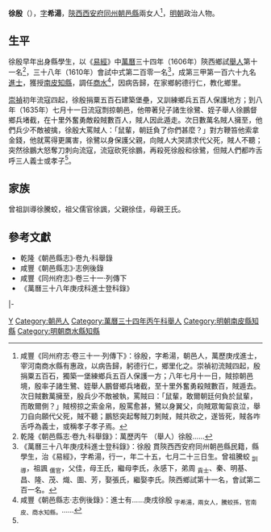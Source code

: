 '''徐殷'''（{{bd|1586年|9月5日|1635年}}），[[表字|字]]'''希湯'''，[[陝西等處承宣布政使司|陝西]][[西安府|西安府]][[同州|同州]][[朝邑縣|朝邑縣]]兩女人<ref name=djs>咸豐《同州府志·卷三十一·列傳下》：徐殷，字希湯，朝邑人，萬歷庚戌進士，宰河南商水縣有惠政，以病告歸，躬德行仁，鄉里化之。崇禎初流賊四起，殷捐粟五百石，獨築一堡練鄉兵五百人保護一方；八年七月十一日，賊掠朝邑境，殷率子諸生鷺、姪舉人鵬督鄉兵堵截，至十里外奮勇殺賊數百，賊遁去。次日賊數萬擁至，殷兵少不敵被執，罵賊曰：「鼠輩，敢爾朝廷何負於鼠輩，而敢爾側？」賊榜掠之索金帛，殷罵愈甚，鷺以身翼父，向賊眾匍匐哀泣，舉刀自向願代父死，賊不聽；鵬怒突起奪賊刀刺賊，賊共砍之，遂皆死，賊各咋舌呼為義士，或稱孝子孝子焉。</ref>，[[明朝|明朝]]政治人物。

==生平==
徐殷早年出身縣學生，以《[[易經|易經]]》中[[萬曆|萬曆]]三十四年（1606年）陝西鄉試[[舉人|舉人]]第十一名<ref>乾隆《朝邑縣志·卷九·科舉錄》：萬歷丙午 （舉人）徐殷……</ref>，三十八年（1610年）會試中式第二百零一名<ref>《萬曆三十八年庚戌科進士登科錄》：徐殷 貫陝西西安府同州朝邑縣民籍，縣學生，治《易經》，字希湯，行一，年二十五，七月二十三日生。曾祖騰蛟 <sub>訓導</sub>，祖諷 <sub>儒官</sub>，父佳，母王氏，繼母李氏，永感下，弟周 <sub>貢士</sub>、秦、明基、昌、隆、茂、熾、圖、芳，娶張氏，繼娶李氏。陝西鄉試第十一名，會試第二百一名。</ref>，成第三甲第一百六十九名[[進士|進士]]，獲授[[南皮縣|南皮]][[知縣|知縣]]，調任[[商水縣|商水]]<ref>咸豐《朝邑縣志·志例後錄》：進士有……庚戌徐殷 <sub>字希湯，兩女人，騰蛟孫，官南皮、商水知縣。</sub>……</ref>，因病告歸，在家鄉躬德行仁，教化鄉里。

[[崇禎|崇禎]]初年流寇四起，徐殷捐粟五百石建築堡壘，又訓練鄉兵五百人保護地方；到八年（1635年）七月十一日流寇剽掠朝邑，他帶著兒子諸生徐鷺、姪子舉人徐鵬督鄉兵堵截，在十里外奮勇敵殺賊數百人，賊人因此遁走。次日數萬名賊人擁至，他們兵少不敵被擒，徐殷大罵賊人：「鼠輩，朝廷負了你們甚麼？」對方鞭笞他索拿金錢，他就罵得更厲害，徐鷺以身保護父親，向賊人大哭請求代父死，賊人不聽；突然徐鵬大怒奪刀刺向流寇，流寇砍死徐鵬，再殺死徐殷和徐鷺，但賊人們都咋舌呼三人義士或孝子<ref name=djs/>。

== 家族 ==
曾祖訓導徐騰蛟，祖父儒官徐諷，父親徐佳，母親王氏。

==參考文獻==
{{reflist}}
*乾隆《朝邑縣志》·卷九·科舉錄
*咸豐《朝邑縣志》·志例後錄
*咸豐《同州府志》·卷三十一·列傳下
*《萬曆三十八年庚戌科進士登科錄》

{{start box}}
{{s-off}}
{{s-before|[[左之禎|左之禎]]}}
{{s-title|明朝南皮縣知縣|1610年－1616年}}
{{s-after|[[魏良佐|魏良佐]]}}
|-
{{s-before|[[潘可卿|潘可卿]]}}
{{s-title|明朝商水縣知縣|萬曆年間}}
{{s-after|[[裴鉉|裴鉉]]}}
{{end box}}

{{萬曆三十八年庚戌科殿試金榜}}

{{Authority control}}

{{DEFAULTSORT:}}
[[Category:徐姓|Y]]
[[Category:朝邑人|Category:朝邑人]]
[[Category:萬曆三十四年丙午科舉人|Category:萬曆三十四年丙午科舉人]]
[[Category:明朝南皮縣知縣|Category:明朝南皮縣知縣]]
[[Category:明朝商水縣知縣|Category:明朝商水縣知縣]]